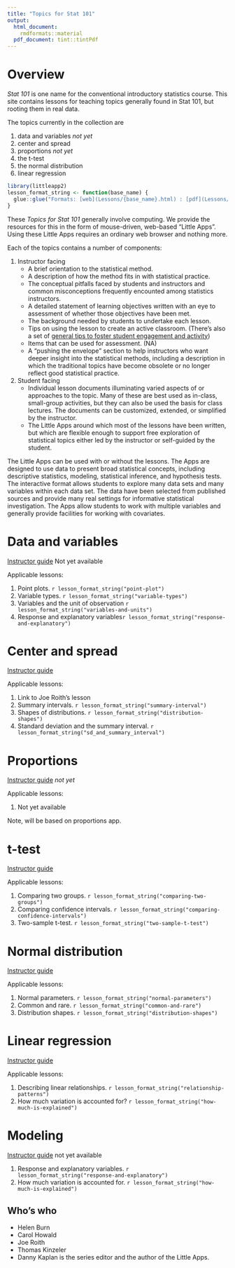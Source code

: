 ```yaml
---
title: "Topics for Stat 101"
output: 
  html_document:
    rmdformats::material
  pdf_document: tint::tintPdf
---
```


# Overview

*Stat 101* is one name for the conventional introductory statistics course. This site contains lessons for teaching topics generally found in Stat 101, but rooting them in real data. 

The topics currently in the collection are

#. data and variables *not yet*
#. center and spread
#. proportions *not yet*
#. the t-test
#. the normal distribution
#. linear regression

```r
library(littleapp2)
lesson_format_string <- function(base_name) {
  glue::glue("Formats: [web](Lessons/{base_name}.html) : [pdf](Lessons/{base_name}.pdf) : [word](Lessons/{base_name}.docx) : [Rmd](Lessons/{base_name}.Rmd) : [edit](https://github.com/StatPREP/Hub_leader_lessons/edit/master/Lessons/{base_name}.Rmd)")
}
```

These *Topics for Stat 101* generally involve computing. We provide the resources for this in  the form of mouse-driven, web-based "Little Apps". Using these Little Apps requires an ordinary web browser and nothing more.

Each of the topics contains a number of components:

1. Instructor facing
    - A brief orientation to the statistical method.
    - A description of how the method fits in with statistical practice.
    - The conceptual pitfalls faced by students and instructors and common misconceptions frequently encounted among statistics instructors.
    - A detailed statement of learning objectives written with an eye to assessment of whether those objectives have been met.
    - The background needed by students to undertake each lesson.
    - Tips on using the lesson to create an active classroom. (There's also a set of [general tips to foster student engagement and activity](General/tips-for-active-classroom.Rmd))
    - Items that can be used for assessment. (NA)
    - A "pushing the envelope" section to help instructors who want deeper insight into the statistical methods, including a description in which the traditional topics have become obsolete or no longer reflect good statistical practice.
    

2. Student facing
    - Individual lesson documents illuminating varied aspects of or approaches to the topic. Many of these are best used as in-class, small-group activities, but they can also be used  the basis for class lectures. The documents can be customized, extended, or simplified by the instructor.
    - The Little Apps around which most of the lessons have been written, but which are flexible enough to support free exploration of statistical topics either led by the instructor or self-guided by the student.


The Little Apps can be used with or without the lessons. The Apps are designed to use data to present broad statistical concepts, including descriptive statistics, modeling, statistical inference, and hypothesis tests. The interactive format allows students to explore many data sets and many variables within each data set. The data have been selected from published sources and provide many real settings for informative statistical investigation. The Apps allow students to work with multiple variables and generally provide facilities for working with covariates. 


# Data and variables 

[Instructor guide](???) Not yet available

Applicable lessons:

#. Point plots. `r lesson_format_string("point-plot")`
#. Variable types. `r lesson_format_string("variable-types")`
#. Variables and the unit of observation `r lesson_format_string("variables-and-units")`
#. Response and explanatory variables`r lesson_format_string("response-and-explanatory")`


# Center and spread

[Instructor guide](center-spread/instructions-center-spread.Rmd)

Applicable lessons:

#. Link to Joe Roith's lesson
#. Summary intervals. `r lesson_format_string("summary-interval")`
#. Shapes of distributions. `r lesson_format_string("distribution-shapes")`
#. Standard deviation and the summary interval. `r lesson_format_string("sd_and_summary_interval")`




# Proportions 

[Instructor guide]() *not yet*

Applicable lessons:

#. Not yet available

Note, will be based on proportions app.

# t-test

[Instructor guide](two-sample-t-test/instructions-two-sample-t-test.Rmd)

Applicable lessons:

#. Comparing two groups. `r lesson_format_string("comparing-two-groups")`
#. Comparing confidence intervals. `r lesson_format_string("comparing-confidence-intervals")`
#. Two-sample t-test. `r lesson_format_string("two-sample-t-test")`

# Normal distribution

[Instructor guide](normal-distribution/instructions-normal-distribution.Rmd)

Applicable lessons:


#. Normal parameters. `r lesson_format_string("normal-parameters")`
#. Common and rare. `r lesson_format_string("common-and-rare")`
#. Distribution shapes. `r lesson_format_string("distribution-shapes")`

# Linear regression

[Instructor guide](linear-regression/instructions-linear-regression.Rmd)

Applicable lessons:

#. Describing linear relationships. `r lesson_format_string("relationship-patterns")`
#. How much variation is accounted for? `r lesson_format_string("how-much-is-explained")`

# Modeling 

[Instructor guide]() not yet available

#. Response and explanatory variables. `r lesson_format_string("response-and-explanatory")`
#. How much variation is accounted for. `r lesson_format_string("how-much-is-explained")`




















## Who's who

- Helen Burn
- Carol Howald
- Joe Roith
- Thomas Kinzeler
- Danny Kaplan is the series editor and the author of the Little Apps.